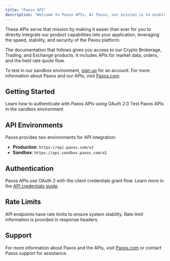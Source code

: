 ```yaml
---
title: "Paxos API"
description: "Welcome to Paxos APIs. At Paxos, our mission is to enable the movement of any asset, any time, in a trustworthy way."
---
```


<p>These APIs serve that mission by making it easier than ever for you to directly integrate our product capabilities into your application, leveraging the speed, stability, and security of the Paxos platform.</p>

<p>The documentation that follows gives you access to our Crypto Brokerage, Trading, and Exchange products. It includes APIs for market data, orders, and the held rate quote flow.</p>

<p>To test in our sandbox environment, <a href="https://account.sandbox.paxos.com" target="_blank">sign up</a> for an account. For more information about Paxos and our APIs, visit <a href="https://www.paxos.com/" target="_blank">Paxos.com</a>.</p>

## Getting Started

<CardGroup cols={2}>
  <Card title="Authentication" icon="key" href="https://docs.paxos.com/developer/credentials">
    Learn how to authenticate with Paxos APIs using OAuth 2.0
  </Card>
  <Card title="Sandbox Environment" icon="flask" href="https://account.sandbox.paxos.com">
    Test Paxos APIs in the sandbox environment
  </Card>
</CardGroup>

## API Environments

Paxos provides two environments for API integration:

- **Production**: `https://api.paxos.com/v2`
- **Sandbox**: `https://api.sandbox.paxos.com/v2`

## Authentication

Paxos APIs use OAuth 2 with the client credentials grant flow. Learn more in the [API credentials guide](https://docs.paxos.com/developer/credentials).

## Rate Limits

API endpoints have rate limits to ensure system stability. Rate limit information is provided in response headers.

## Support

For more information about Paxos and the APIs, visit [Paxos.com](https://www.paxos.com/) or contact Paxos support for assistance. 